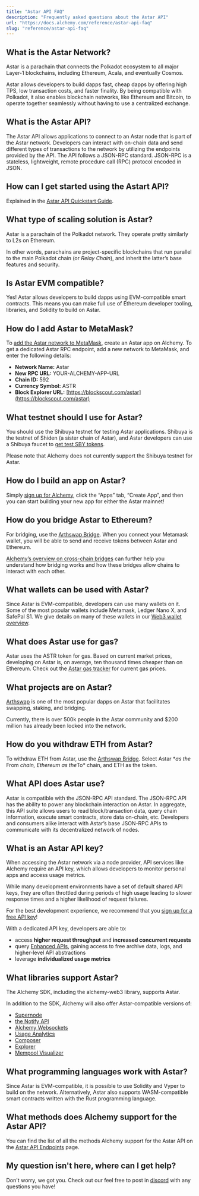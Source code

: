 ```yaml
---
title: "Astar API FAQ"
description: "Frequently asked questions about the Astar API"
url: "https://docs.alchemy.com/reference/astar-api-faq"
slug: "reference/astar-api-faq"
---
```



## What is the Astar Network?

Astar is a parachain that connects the Polkadot ecosystem to all major Layer-1 blockchains, including Ethereum, Acala, and eventually Cosmos.

Astar allows developers to build dapps fast, cheap dapps by offering high TPS, low transaction costs, and faster finality. By being compatible with Polkadot, it also enables blockchain networks, like Ethereum and Bitcoin, to operate together seamlessly without having to use a centralized exchange.

## What is the Astar API?

The Astar API allows applications to connect to an Astar node that is part of the Astar network. Developers can interact with on-chain data and send different types of transactions to the network by utilizing the endpoints provided by the API. The API follows a JSON-RPC standard. JSON-RPC is a stateless, lightweight, remote procedure call (RPC) protocol encoded in JSON.

## How can I get started using the Astart API?

Explained in the [Astar API Quickstart Guide](/reference/astar-api-quickstart#getting-started-instructions).

## What type of scaling solution is Astar?

Astar is a parachain of the Polkadot network. They operate pretty similarly to L2s on Ethereum.

In other words, parachains are project-specific blockchains that run parallel to the main Polkadot chain (or *Relay Chain*), and inherit the latter’s base features and security.

## Is Astar EVM compatible?

Yes! Astar allows developers to build dapps using EVM-compatible smart contracts. This means you can make full use of Ethereum developer tooling, libraries, and Solidity to build on Astar.

## How do I add Astar to MetaMask?

To [add the Astar network to MetaMask](/docs/how-to-add-alchemy-rpc-endpoints-to-metamask), create an Astar app on Alchemy. To get a dedicated Astar RPC endpoint, add a new network to MetaMask, and enter the following details:

* **Network Name:** Astar
* **New RPC URL:** YOUR-ALCHEMY-APP-URL
* **Chain ID:** 592
* **Currency Symbol:** ASTR
* **Block Explorer URL:** [https://blockscout.com/astar](https://blockscout.com/astar)

## What testnet should I use for Astar?

You should use the Shibuya testnet for testing Astar applications. Shibuya is the testnet of Shiden (a sister chain of Astar), and Astar developers can use a Shibuya faucet to [get test SBY tokens](https://docs.astar.network/docs/quickstart/faucet).

<Warning>
  Please note that Alchemy does not currently support the Shibuya testnet for Astar.
</Warning>

## How do I build an app on Astar?

Simply [sign up for Alchemy](https://www.alchemy.com/astar/?a=0c97587fe8), click the “Apps” tab, “Create App”, and then you can start building your new app for either the Astar mainnet!

## How do you bridge Astar to Ethereum?

For bridging, use the [Arthswap Bridge](https://cbridge.celer.network/1/10/DF). When you connect your Metamask wallet, you will be able to send and receive tokens between Astar and Ethereum.

[Alchemy’s overview on cross-chain bridges](https://alchemy.com/overviews/cross-chain-bridges) can further help you understand how bridging works and how these bridges allow chains to interact with each other.

## What wallets can be used with Astar?

Since Astar is EVM-compatible, developers can use many wallets on it. Some of the most popular wallets include Metamask, Ledger Nano X, and SafePal S1. We give details on many of these wallets in our [Web3 wallet overview](https://www.alchemy.com/web3-wallets-overview).

## What does Astar use for gas?

Astar uses the ASTR token for gas. Based on current market prices, developing on Astar is, on average, ten thousand times cheaper than on Ethereum. Check out the [Astar gas tracker](https://blockscout.com/astar) for current gas prices.

## What projects are on Astar?

[Arthswap](https://app.arthswap.org/#/swap) is one of the most popular dapps on Astar that facilitates swapping, staking, and bridging.

Currently, there is over 500k people in the Astar community and $200 million has already been locked into the network.

## How do you withdraw ETH from Astar?

To withdraw ETH from Astar, use the [Arthswap Bridge](https://cbridge.celer.network/1/10/DF). Select Astar \**as the* From  *chain, Ethereum as the*To\* chain, and ETH as the token.

## What API does Astar use?

Astar is compatible with the JSON-RPC API standard. The JSON-RPC API has the ability to power any blockchain interaction on Astar. In aggregate, this API suite allows users to read block/transaction data, query chain information, execute smart contracts, store data on-chain, etc. Developers and consumers alike interact with Astar’s base JSON-RPC APIs to communicate with its decentralized network of nodes.

## What is an Astar API key?

When accessing the Astar network via a node provider, API services like Alchemy require an API key, which allows developers to monitor personal apps and access usage metrics.

While many development environments have a set of default shared API keys, they are often throttled during periods of high usage leading to slower response times and a higher likelihood of request failures.

For the best development experience, we recommend that you [sign up for a free API key](https://alchemy.com/?a=0c97587fe8)!

With a dedicated API key, developers are able to:

* access **higher request throughput** and **increased concurrent requests**
* query [Enhanced APIs](/reference/enhanced-apis-overview), gaining access to free archive data, logs, and higher-level API abstractions
* leverage **individualized usage metrics**

## What libraries support Astar?

The Alchemy SDK, including the alchemy-web3 library, supports Astar.

In addition to the SDK, Alchemy will also offer Astar-compatible versions of:

* [Supernode](/docs/alchemy-supernode)
* [the Notify API](https://docs.alchemy.com/alchemy/enhanced-apis/notify-api)
* [Alchemy Websockets](https://docs.alchemy.com/alchemy/sdk/alchemy-sdk-quickstart#alchemy-websockets)
* [Usage Analytics](https://docs.alchemy.com/alchemy/introduction/core-products/alchemy-monitor#usage-analytics)
* [Composer](https://docs.alchemy.com/alchemy/introduction/core-products/alchemy-build#composer)
* [Explorer](https://docs.alchemy.com/alchemy/introduction/core-products/alchemy-build#explorer)
* [Mempool Visualizer](https://docs.alchemy.com/alchemy/introduction/core-products/alchemy-build#mempool-visualizer)

## What programming languages work with Astar?

Since Astar is EVM-compatible, it is possible to use Solidity and Vyper to build on the network. Alternatively, Astar also supports WASM-compatible smart contracts written with the Rust programming language.

## What methods does Alchemy support for the Astar API?

You can find the list of all the methods Alchemy support for the Astar API on the [Astar API Endpoints](/reference/astar-api-endpoints) page.

## My question isn't here, where can I get help?

Don't worry, we got you. Check out our feel free to post in [discord](https://alchemy.com/discord) with any questions you have!
